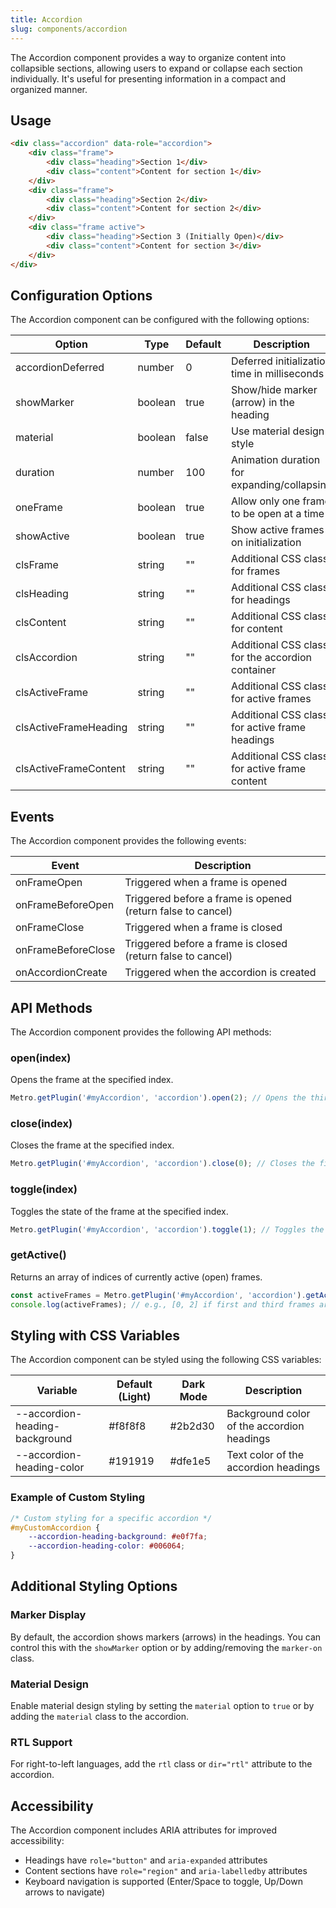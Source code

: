 ```yaml
---
title: Accordion
slug: components/accordion
---
```


The Accordion component provides a way to organize content into collapsible sections, allowing users to expand or collapse each section individually. It's useful for presenting information in a compact and organized manner.

## Usage

```html
<div class="accordion" data-role="accordion">
    <div class="frame">
        <div class="heading">Section 1</div>
        <div class="content">Content for section 1</div>
    </div>
    <div class="frame">
        <div class="heading">Section 2</div>
        <div class="content">Content for section 2</div>
    </div>
    <div class="frame active">
        <div class="heading">Section 3 (Initially Open)</div>
        <div class="content">Content for section 3</div>
    </div>
</div>
```

## Configuration Options

The Accordion component can be configured with the following options:

| Option | Type | Default | Description |
| ------ | ---- |---------| ----------- |
| accordionDeferred | number | 0       | Deferred initialization time in milliseconds |
| showMarker | boolean | true    | Show/hide marker (arrow) in the heading |
| material | boolean | false   | Use material design style |
| duration | number | 100     | Animation duration for expanding/collapsing |
| oneFrame | boolean | true    | Allow only one frame to be open at a time |
| showActive | boolean | true    | Show active frames on initialization |
| clsFrame | string | ""      | Additional CSS class for frames |
| clsHeading | string | ""      | Additional CSS class for headings |
| clsContent | string | ""      | Additional CSS class for content |
| clsAccordion | string | ""      | Additional CSS class for the accordion container |
| clsActiveFrame | string | ""      | Additional CSS class for active frames |
| clsActiveFrameHeading | string | ""      | Additional CSS class for active frame headings |
| clsActiveFrameContent | string | ""      | Additional CSS class for active frame content |

## Events

The Accordion component provides the following events:

| Event | Description |
| ----- | ----------- |
| onFrameOpen | Triggered when a frame is opened |
| onFrameBeforeOpen | Triggered before a frame is opened (return false to cancel) |
| onFrameClose | Triggered when a frame is closed |
| onFrameBeforeClose | Triggered before a frame is closed (return false to cancel) |
| onAccordionCreate | Triggered when the accordion is created |

## API Methods

The Accordion component provides the following API methods:

### open(index)

Opens the frame at the specified index.

```javascript
Metro.getPlugin('#myAccordion', 'accordion').open(2); // Opens the third frame
```

### close(index)

Closes the frame at the specified index.

```javascript
Metro.getPlugin('#myAccordion', 'accordion').close(0); // Closes the first frame
```

### toggle(index)

Toggles the state of the frame at the specified index.

```javascript
Metro.getPlugin('#myAccordion', 'accordion').toggle(1); // Toggles the second frame
```

### getActive()

Returns an array of indices of currently active (open) frames.

```javascript
const activeFrames = Metro.getPlugin('#myAccordion', 'accordion').getActive();
console.log(activeFrames); // e.g., [0, 2] if first and third frames are open
```

## Styling with CSS Variables

The Accordion component can be styled using the following CSS variables:

| Variable | Default (Light) | Dark Mode | Description |
| -------- | --------------- | --------- | ----------- |
| --accordion-heading-background | #f8f8f8 | #2b2d30 | Background color of the accordion headings |
| --accordion-heading-color | #191919 | #dfe1e5 | Text color of the accordion headings |

### Example of Custom Styling

```css
/* Custom styling for a specific accordion */
#myCustomAccordion {
    --accordion-heading-background: #e0f7fa;
    --accordion-heading-color: #006064;
}
```

## Additional Styling Options

### Marker Display

By default, the accordion shows markers (arrows) in the headings. You can control this with the `showMarker` option or by adding/removing the `marker-on` class.

### Material Design

Enable material design styling by setting the `material` option to `true` or by adding the `material` class to the accordion.

### RTL Support

For right-to-left languages, add the `rtl` class or `dir="rtl"` attribute to the accordion.

## Accessibility

The Accordion component includes ARIA attributes for improved accessibility:
- Headings have `role="button"` and `aria-expanded` attributes
- Content sections have `role="region"` and `aria-labelledby` attributes
- Keyboard navigation is supported (Enter/Space to toggle, Up/Down arrows to navigate)